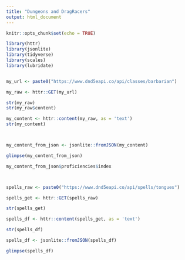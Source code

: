 ```yaml
---
title: "Dungeons and DragRacers"
output: html_document
---
```


```r
knitr::opts_chunk$set(echo = TRUE)
```

```r
library(httr)
library(jsonlite)
library(tidyverse)
library(scales)
library(lubridate)


my_url <- paste0("https://www.dnd5eapi.co/api/classes/barbarian")

my_raw <- httr::GET(my_url)

str(my_raw)
str(my_raw$content)

my_content <- httr::content(my_raw, as = 'text')
str(my_content)



my_content_from_json <- jsonlite::fromJSON(my_content)

glimpse(my_content_from_json)

my_content_from_json$proficiencies$index



spells_raw <- paste0("https://www.dnd5eapi.co/api/spells/tongues")

spells_get <- httr::GET(spells_raw)

str(spells_get)

spells_df <- httr::content(spells_get, as = 'text')

str(spells_df)

spells_df <- jsonlite::fromJSON(spells_df)

glimpse(spells_df)

```

